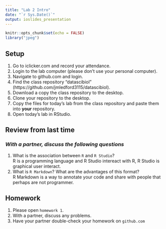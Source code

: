 ```yaml
---
title: "Lab 2 Intro"
date: "`r Sys.Date()`"
output: ioslides_presentation
---
```


```r
knitr::opts_chunk$set(echo = FALSE)
library("jpeg")
```

## Setup
1. Go to iclicker.com and record your attendance.
2. Login to the lab computer (please don't use your personal computer).  
3. Navigate to github.com and login.  
4. Find the class repository "datascibiol" (https://github.com/jmledford3115/datascibiol).  
5. Download a copy the class repository to the desktop.  
6. Clone your repository to the desktop.  
7. Copy the files for today's lab from the class repository and paste them into **your** repository.  
8. Open today's lab in RStudio.  

## Review from last time
### *With a partner, discuss the following questions*
1. What is the association between `R` and `R Studio`?  
R is a programming language and R Studio intereact with R, R Studio is graphical user interact.
2. What is `R Markdown`? What are the advantages of this format?  
R Markdown is a way to annotate your code and share with people that perhaps are not programmer.

## Homework
1. Please open `homework 1`.  
2. With a partner, discuss any problems.  
3. Have your partner double-check your homework on `github.com`